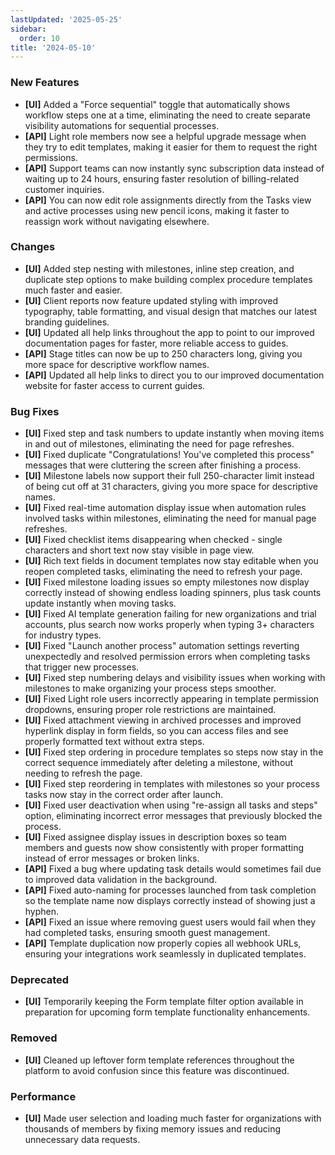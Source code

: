 ```yaml
---
lastUpdated: '2025-05-25'
sidebar:
  order: 10
title: '2024-05-10'
---
```


### New Features

- **[UI]** Added a "Force sequential" toggle that automatically shows workflow steps one at a time, eliminating the need to create separate visibility automations for sequential processes.
- **[API]** Light role members now see a helpful upgrade message when they try to edit templates, making it easier for them to request the right permissions.
- **[API]** Support teams can now instantly sync subscription data instead of waiting up to 24 hours, ensuring faster resolution of billing-related customer inquiries.
- **[API]** You can now edit role assignments directly from the Tasks view and active processes using new pencil icons, making it faster to reassign work without navigating elsewhere.

### Changes

- **[UI]** Added step nesting with milestones, inline step creation, and duplicate step options to make building complex procedure templates much faster and easier.
- **[UI]** Client reports now feature updated styling with improved typography, table formatting, and visual design that matches our latest branding guidelines.
- **[UI]** Updated all help links throughout the app to point to our improved documentation pages for faster, more reliable access to guides.
- **[API]** Stage titles can now be up to 250 characters long, giving you more space for descriptive workflow names.
- **[API]** Updated all help links to direct you to our improved documentation website for faster access to current guides.

### Bug Fixes

- **[UI]** Fixed step and task numbers to update instantly when moving items in and out of milestones, eliminating the need for page refreshes.
- **[UI]** Fixed duplicate "Congratulations! You've completed this process" messages that were cluttering the screen after finishing a process.
- **[UI]** Milestone labels now support their full 250-character limit instead of being cut off at 31 characters, giving you more space for descriptive names.
- **[UI]** Fixed real-time automation display issue when automation rules involved tasks within milestones, eliminating the need for manual page refreshes.
- **[UI]** Fixed checklist items disappearing when checked - single characters and short text now stay visible in page view.
- **[UI]** Rich text fields in document templates now stay editable when you reopen completed tasks, eliminating the need to refresh your page.
- **[UI]** Fixed milestone loading issues so empty milestones now display correctly instead of showing endless loading spinners, plus task counts update instantly when moving tasks.
- **[UI]** Fixed AI template generation failing for new organizations and trial accounts, plus search now works properly when typing 3+ characters for industry types.
- **[UI]** Fixed "Launch another process" automation settings reverting unexpectedly and resolved permission errors when completing tasks that trigger new processes.
- **[UI]** Fixed step numbering delays and visibility issues when working with milestones to make organizing your process steps smoother.
- **[UI]** Fixed Light role users incorrectly appearing in template permission dropdowns, ensuring proper role restrictions are maintained.
- **[UI]** Fixed attachment viewing in archived processes and improved hyperlink display in form fields, so you can access files and see properly formatted text without extra steps.
- **[UI]** Fixed step ordering in procedure templates so steps now stay in the correct sequence immediately after deleting a milestone, without needing to refresh the page.
- **[UI]** Fixed step reordering in templates with milestones so your process tasks now stay in the correct order after launch.
- **[UI]** Fixed user deactivation when using "re-assign all tasks and steps" option, eliminating incorrect error messages that previously blocked the process.
- **[UI]** Fixed assignee display issues in description boxes so team members and guests now show consistently with proper formatting instead of error messages or broken links.
- **[API]** Fixed a bug where updating task details would sometimes fail due to improved data validation in the background.
- **[API]** Fixed auto-naming for processes launched from task completion so the template name now displays correctly instead of showing just a hyphen.
- **[API]** Fixed an issue where removing guest users would fail when they had completed tasks, ensuring smooth guest management.
- **[API]** Template duplication now properly copies all webhook URLs, ensuring your integrations work seamlessly in duplicated templates.

### Deprecated

- **[UI]** Temporarily keeping the Form template filter option available in preparation for upcoming form template functionality enhancements.

### Removed

- **[UI]** Cleaned up leftover form template references throughout the platform to avoid confusion since this feature was discontinued.

### Performance

- **[UI]** Made user selection and loading much faster for organizations with thousands of members by fixing memory issues and reducing unnecessary data requests.